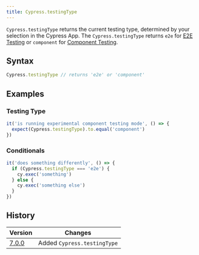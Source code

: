 ```yaml
---
title: Cypress.testingType
---
```


`Cypress.testingType` returns the current testing type, determined by your
selection in the Cypress App. The `Cypress.testingType` returns `e2e` for
[E2E Testing](/guides/core-concepts/testing-types#What-is-E2E-Testing) or
`component` for
[Component Testing](/guides/core-concepts/testing-types#What-is-Component-Testing).

## Syntax

```javascript
Cypress.testingType // returns 'e2e' or 'component'
```

## Examples

### Testing Type

```javascript
it('is running experimental component testing mode', () => {
  expect(Cypress.testingType).to.equal('component')
})
```

### Conditionals

```javascript
it('does something differently', () => {
  if (Cypress.testingType === 'e2e') {
    cy.exec('something')
  } else {
    cy.exec('something else')
  }
})
```

## History

| Version                               | Changes                     |
| ------------------------------------- | --------------------------- |
| [7.0.0](/guides/references/changelog) | Added `Cypress.testingType` |
